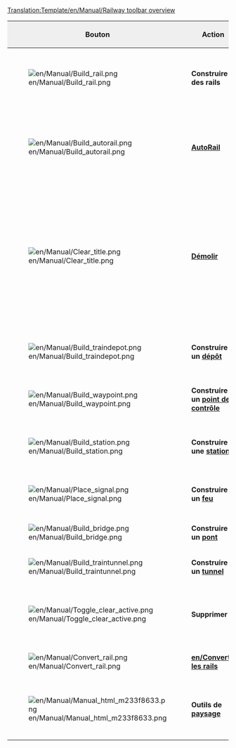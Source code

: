 <noinclude>[[Translation:Template/en/Manual/Railway toolbar overview]]</noinclude><noinclude></noinclude>
{|border="2" width="100%" cellspacing="4" cellpadding="3" rules="all" style="margin:1em 1em 1em 0; border:solid 1px #AAAAAA;"
|-
!width='100' style="background:#efefef;"|Bouton
!width='150' style="background:#efefef;"|Action
!style="background:#efefef;"|Raccourcis
!style="background:#efefef;"|Description

|-
|[[File:en/Manual/Build rail.png]]
|'''Construire des rails'''
|1,2,3,4
|Construit des voie(s) dans la direction choisie, vous pouvez cliquer et faire glisser pour les pistes non diagonale. Pas aussi efficace que l'outil Autorail.

|-
|[[File:en/Manual/Build autorail.png]]
|'''[[fr/AutoRail|AutoRail]]'''
|A ou 5
|Un outil très efficace pour construire des pistes dans n'importe quelle direction (alors que peut-être difficile à utiliser au début). Détruit les pistes de la même façon si la touche Ctrl est enfoncée.

|-
|[[File:en/Manual/Clear title.png]]
|'''[[fr/Manual/Aménagement Paysager|Démolir]]'''
|6
|La dynamite est utilisée pour nettoyer des espaces, détruire ce que vous avez raté, ou tout ce qui se trouve dans votre passage (enfin, pas le vide). Sachez que cliquer sur une [[fr/Stations|station]] supprimera toute le station entière, s'il n'y a pas de train. Pour supprimer cases de la station, une par une, utilisez l'outil Supprimer+Gare [[File:en/Manual/Toggle clear active.png]]+[[File:en/Manual/Build station.png]] [R].

|-
|[[File:en/Manual/Build traindepot.png]]
|'''Construire un [[fr/Manual/Dépôts|dépôt]]'''
|7
|Ouvre la fenêtre de construction des [[en/Manual/Depots|Dépôts]] pour que vous sélectionniez la direction de votre [[en/Manual/Depots|Dépôt]].

|-
|[[File:en/Manual/Build waypoint.png]]
|'''Construire un [[en/Manual/Waypoints|point de contrôle]]'''
|8
|Vous permet de construire un point de contrôle sur une voie ferrée.

|-
|[[File:en/Manual/Build station.png]]
|'''Construire une [[fr/Stations|station]]'''
|9
|Ouvre la fenêtre de construction des [[en/Manual/Stations|Stations]] pour que vous sélectionniez la taille et la direction de votre [[en/Manual/Stations]].

|-
|[[File:en/Manual/Place signal.png]]
|'''Construire un [[en/Manual/Signals|feu]]'''
|S
|Vous permet de placer des [[en/Feux de signalisation]] sur les voies diverses

|-
|[[File:en/Manual/Build bridge.png]]
|'''Construire un [[en/Manual/Bridges|pont]]'''
|B
|Vous permet de construire des [[en/Pont|ponts]] de chemin de fer

|-
|[[File:en/Manual/Build traintunnel.png]]
|'''Construire un [[en/Manual/Tunnels|tunnel]]'''
|T
|Vous permet de construire des [[en/Manual/Tunnels]]

|-
|[[File:en/Manual/Toggle clear active.png]]
|'''Supprimer'''
|R
|Cliquez dessus après avoir choisi un autre outil pour supprimer cet élément. Par exemple, vous pouvez supprimer les signaux d'un chemin de fer ou les stations une par une.

|-
|[[File:en/Manual/Convert rail.png]]
|'''[[en/Convertir les rails]]'''
|C
|Convertit les rails d'un type vers un autre type sélectionné.

|-
|[[File:en/Manual/Manual html m233f8633.png]]
|'''Outils de [[en/Manual/Landscaping|paysage]]'''
|L
|Ouvre la barre d'outils de l'aménagement paysager. Utilisez cette option pour modifier la forme de la terre afin de permettre la construction.

|}